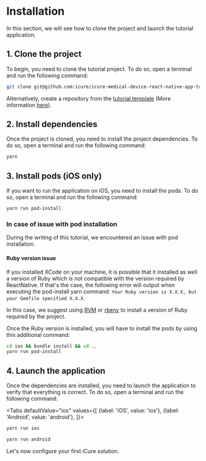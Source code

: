 
# Installation

In this section, we will see how to clone the project and launch the tutorial application.

## 1. Clone the project

To begin, you need to clone the tutorial project. To do so, open a terminal and run the following command:

```bash
git clone git@github.com:icure/icure-medical-device-react-native-app-tutorial-template.git
```
Alternatively, create a repository from the [tutorial template](https://github.com/icure/icure-medical-device-react-native-app-tutorial-template) (More information [here](https://docs.github.com/en/repositories/creating-and-managing-repositories/creating-a-repository-from-a-template)).

## 2. Install dependencies

Once the project is cloned, you need to install the project dependencies. To do so, open a terminal and run the following command:

```bash
yarn
```

## 3. Install pods (iOS only)

If you want to run the application on iOS, you need to install the pods. To do so, open a terminal and run the following command:

```bash
yarn run pod-install
```

### In case of issue with pod installation

During the writing of this tutorial, we encountered an issue with pod installation.

#### Ruby version issue

If you installed XCode on your machine, it is possible that it installed as well a version of Ruby which is not compatible with the version required by ReactNative. If that's the case, the following error will output when executing the pod-install yarn command: `Your Ruby version is X.X.X, but your Gemfile specified X.X.X`. 

In this case, we suggest using [RVM](https://rvm.io/) or [rbenv](https://github.com/rbenv/rbenv) to install a version of Ruby required by the project.

Once the Ruby version is installed, you will have to install the pods by using this additional command: 

```bash
cd ios && bundle install && cd ..
yarn run pod-install
```

## 4. Launch the application

Once the dependencies are installed, you need to launch the application to verify that everything is correct. To do so, open a terminal and run the following command:

<Tabs
    defaultValue="ios"
    values={[
        {label: 'iOS', value: 'ios'},
        {label: 'Android', value: 'android'},
    ]}>
<TabItem value="ios">

```bash
yarn run ios
```

</TabItem>
<TabItem value="android">

```bash
yarn run android
```

</TabItem>
</Tabs>

Let's now configure your first iCure solution. 